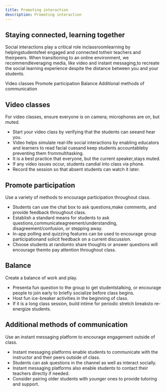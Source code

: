 ```yaml
---
title: Promoting interaction
description: Promoting interaction
---
```


## Staying connected, learning together

<PageDescription>

Social interactions play a critical role inclassroomlearning by helpingstudentsfeel engaged and connected totheir teachers and theirpeers. When transitioning to an online environment, we recommendleveraging media, like video and instant messaging,to recreate the social learning experience despite the distance between you and your students.

</PageDescription>

<AnchorLinks>
  <AnchorLink>Video classes</AnchorLink>
  <AnchorLink>Promote participation</AnchorLink>
  <AnchorLink>Balance</AnchorLink>
  <AnchorLink>Additional methods of communication</AnchorLink>
</AnchorLinks>

## Video classes

For video classes, ensure everyone is on camera; microphones are on, but muted.

- Start your video class by verifying that the students can seeand hear you.
- Video helps simulate real-life social interactions by enabling educators and learners to read facial cuesand keep students accountableby preventing them frommultitasking.
- It is a best practice that everyone, but the current speaker,stays muted.
- If any video issues occur, students candial into class via phone. 
- Record the session so that absent students can watch it later.

## Promote participation

Use a variety of methods to encourage participation throughout class. 

- Students can use the chat box to ask questions,make comments, and provide feedback throughout class. 
- Establish a standard means for students to ask questions,communicateagreement/understanding, disagreement/confusion, or stepping away.
- In-app polling and quizzing features can be used to encourage group participationand solicit feedback on a current discussion. 
- Choose students at randomto share thoughts or answer questions will encourage themto pay attention throughout class.

## Balance

Create a balance of work and play.

- Presenta fun question to the group to get studentstalking, or encourage people to join early to briefly socialize before class begins.
- Host fun ice-breaker activities in the beginning of class.
- If it is a long class session, build intime for periodic stretch breaksto re-energize students.

## Additional methods of communication

Use an instant messaging platform to encourage engagement outside of class.

- Instant messaging platforms enable students to communicate with the instructor and their peers outside of class.
- Students can ask questions in the channel as well as interact socially.
- Instant messaging platforms also enable students to contact their teachers directly if needed.
- Consider pairing older students with younger ones to provide tutoring and support.
